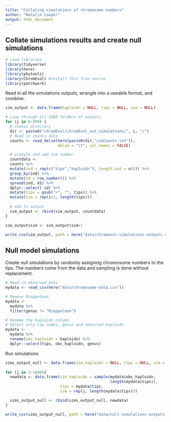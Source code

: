 ```yaml
---
title: "Collating simulations of chromosome numbers"
author: "Natalie Cooper"
output: html_document
---
```


## Collate simulations results and create null simulations

```r
# Load libraries
library(tidyverse)
library(here)
library(phytools)
library(ChromEvol) #install this from source
library(patchwork)
```

Read in all the simulations outputs, wrangle into a useable format, and combine.
```r
sim_output <- data.frame(haploidn = NULL, tips = NULL, sim = NULL)

# Loop through all 1000 folders of outputs
for (i in 0:999) {
  # Choose directory
  dir <- paste0("chromEvol/chromEvol_out_simulations/", i, "/")
  # Read in counts data
  counts <- read_delim(here(paste0(dir,"simCounts.txt")), 
                       delim = "\t", col_names = FALSE)

  # wrangle and add sim number
  countdata <- 
  counts %>%
  mutate(ind = rep(c("tips","haploidn"), length.out = n())) %>%
  group_by(ind) %>%
  mutate(id = row_number()) %>%
  spread(ind, X1) %>%
  dplyr::select(-id) %>%
  mutate(tips = gsub(">", "", tips)) %>%
  mutate(sim = rep(i+1, length(tips)))
  
  # add to output
  sim_output <- rbind(sim_output, countdata)
}

sim_output$sim <- sim_output$sim+1

write_csv(sim_output, path = here("data/chromevol-simulations-outputs.csv"))
```

## Null model simulations

Create null simulations by randomly assigning chromosome numbers to the tips. The numbers come from the data and sampling is done without replacement.

```r
# Read in observed data
mydata <- read_csv(here("data/chromosome-data.csv"))

# Remove Rieppeleon
mydata <- 
  mydata %>% 
  filter(genus != "Rieppeleon")

# Rename the haploidn column
# Select only tip names, genus and observed haploidn
mydata <-
  mydata %>%
  rename(obs_haploidn = haploidn) %>%
  dplyr::select(tips, obs_haploidn, genus)
```

Run simulations
```r
sims_output_null <- data.frame(sim_haploidn = NULL, tips = NULL, sim = NULL)
  
for (j in 1:1000){
  newdata <- data.frame(sim_haploidn = sample(mydata$obs_haploidn, 
                                              length(mydata$tips)),
                        tips = mydata$tips, 
                        sim = rep(j, length(mydata$tips)))

  sims_output_null <- rbind(sims_output_null, newdata)
}

write_csv(sims_output_null, path = here("data/null-simulations-outputs.csv"))
```

